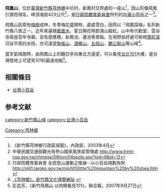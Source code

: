 {{coord|24.763632|N|121.107876|E|type:mountain_region:TW-HSQ|display=title}}
'''飛鳳山'''，位於[[臺灣|臺灣]][[新竹縣|新竹縣]][[芎林鄉|芎林鄉]]中坑村、新鳳村交界處的一座山<ref>《新竹縣芎林鄉行政區域圖》，內政部，2003年4月</ref>，因山形像飛鳳引頸而得名，峰頂海拔423公尺<ref>中華民國交通部觀光局參山國家風景區管理處 http://www.trimt-nsa.gov.tw/chinese/06lion/04spots.asp?pid=9&id=12{{dead link|date=2018年2月 |bot=InternetArchiveBot |fix-attempted=yes }}</ref>，是[[行政院體育委員會|行政院體育委員會]]所列的[[台灣小百岳|台灣小百岳]]之一<ref>行政院體育委員會 全民登山運動之推展--以小百岳規劃為例 http://old1.taroko.gov.tw/mp/tit1/little%20mountain%20by%20shea.htm{{dead link|date=2018年2月 |bot=InternetArchiveBot |fix-attempted=yes }}</ref>。

飛鳳山區原有[[梅樹|梅樹]]成林，冬季梅花盛開時，處處雪白，因而以「飛鳳探梅」名列新竹縣八景之一。近年來遍植[[鳳凰木|鳳凰木]]，夏日開花時節滿山殷紅。山中有代勸堂、雲谷寺兩座百年寺廟，並有感應橋、新鳳池、蓮池等景點。在視野良好處可俯視[[頭前溪|頭前溪]]河谷平原的水田，亦可遠望[[角板山|角板山]]、[[酒桶山|酒桶山]]、[[五指山_(新竹縣)|五指山]]、[[鵝公髻山|鵝公髻山]]等山峰<ref>[http://cult.nc.hcc.edu.tw/ 《芎林鄉》，新竹縣文化導覽網站] {{webarchive|url=https://web.archive.org/web/20120618163515/http://cult.nc.hcc.edu.tw/ |date=2012-06-18 }}</ref>。

當天氣晴朗時，由飛鳳山上的觀日亭向東北方遠望，可以看見[[台北101|台北101]]大樓，是台灣陸地上可望見101的最遠地點<ref>彭芸芳，《新竹飛鳳山 以肉眼看見101》，聯合報，2007年9月27日</ref>。

==相關條目==
*[[台灣小百岳|台灣小百岳]]

==参考文献==
<div class="references-small">
<references />
</div>

{{tw-geo-stub}}
{{臺灣地形}}
{{DEFAULTSORT:飛鳳山}}
[[category:新竹縣山峰|category:新竹縣山峰]]
[[category:台灣小百岳|category:台灣小百岳]]
[[Category:芎林鄉|Category:芎林鄉]]
